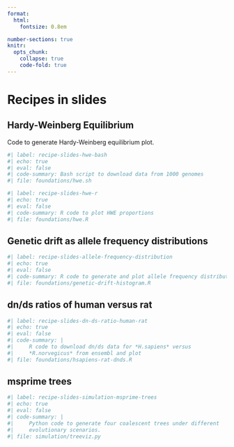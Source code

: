```yaml
---
format:
  html:
    fontsize: 0.8em

number-sections: true
knitr:
  opts_chunk:
    collapse: true
    code-fold: true
---
```


# Recipes in slides {#sec-recipe-slides}

## Hardy-Weinberg Equilibrium {#sec-recipe-slides-hwe}

Code to generate Hardy-Weinberg equilibrium plot.

```bash
#| label: recipe-slides-hwe-bash
#| echo: true
#| eval: false
#| code-summary: Bash script to download data from 1000 genomes
#| file: foundations/hwe.sh
```

```r
#| label: recipe-slides-hwe-r
#| echo: true
#| eval: false
#| code-summary: R code to plot HWE proportions
#| file: foundations/hwe.R
```

## Genetic drift as allele frequency distributions {#sec-recipe-slides-allele-frequency-distribution}

```r
#| label: recipe-slides-allele-frequency-distribution
#| echo: true
#| eval: false
#| code-summary: R code to generate and plot allele frequency distribution
#| file: foundations/genetic-drift-histogram.R
```

## dn/ds ratios of human versus rat {#sec-recipe-slides-dn-ds-ratio-human-rat}

```r
#| label: recipe-slides-dn-ds-ratio-human-rat
#| echo: true
#| eval: false
#| code-summary: |
#|     R code to download dn/ds data for *H.sapiens* versus
#|     *R.norvegicus* from ensembl and plot
#| file: foundations/hsapiens-rat-dnds.R
```

## msprime trees {#sec-recipe-msprime-trees}

```python
#| label: recipe-slides-simulation-msprime-trees
#| echo: true
#| eval: false
#| code-summary: |
#|     Python code to generate four coalescent trees under different
#|     evolutionary scenarios.
#| file: simulation/treeviz.py
```
